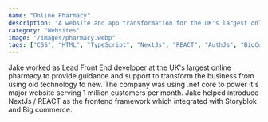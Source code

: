 ```yaml
---
name: "Online Pharmacy"
description: "A website and app transformation for the UK's largest online pharmacy"
category: "Websites"
image: "/images/pharmacy.webp"
tags: ["CSS", "HTML", "TypeScript", "NextJs", "REACT", "AuthJs", "BigCommerce"]
---
```


Jake worked as Lead Front End developer at the UK's largest online pharmacy to provide guidance and support to transform the business from using old technology to new. The company was using .net core to power it's major website serving 1 million customers per month. Jake helped introduce NextJs / REACT as the frontend framework which integrated with Storyblok and Big commerce.